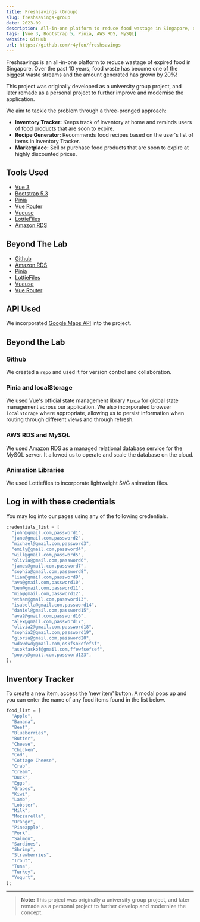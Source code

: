 ```yaml
---
title: Freshsavings (Group)
slug: freshsavings-group
date: 2023-09
description: All-in-one platform to reduce food wastage in Singapore, originally a university group project.
tags: [Vue 3, Bootstrap 5, Pinia, AWS RDS, MySQL]
website: GitHub
url: https://github.com/r4yfon/freshsavings
---
```


Freshsavings is an all-in-one platform to reduce wastage of expired food in Singapore. Over the past 10 years, food waste has become one of the biggest waste streams and the amount generated has grown by 20%!

This project was originally developed as a university group project, and later remade as a personal project to further improve and modernise the application.

We aim to tackle the problem through a three-pronged approach:

- **Inventory Tracker:** Keeps track of inventory at home and reminds users of food products that are soon to expire.
- **Recipe Generator:** Recommends food recipes based on the user's list of items in Inventory Tracker.
- **Marketplace:** Sell or purchase food products that are soon to expire at highly discounted prices.

## Tools Used

- [Vue 3](https://vuejs.org/guide/introduction.html)
- [Bootstrap 5.3](https://getbootstrap.com/docs/5.3/getting-started/introduction/)
- [Pinia](https://pinia.vuejs.org/introduction.html)
- [Vue Router](https://router.vuejs.org/)
- [Vueuse](https://vueuse.org/)
- [LottieFiles](https://lottiefiles.com/)
- [Amazon RDS](https://aws.amazon.com/rds/)

## Beyond The Lab

- [Github](https://github.com/)
- [Amazon RDS](https://aws.amazon.com/rds/)
- [Pinia](https://pinia.vuejs.org/introduction.html)
- [LottieFiles](https://lottiefiles.com/)
- [Vueuse](https://vueuse.org/)
- [Vue Router](https://router.vuejs.org/)

## API Used

We incorporated [Google Maps API](https://developers.google.com/maps) into the project.

## Beyond the Lab

### Github

We created a `repo` and used it for version control and collaboration.

### Pinia and localStorage

We used Vue's official state management library `Pinia` for global state management across our application. We also incorporated browser `localStorage` where appropriate, allowing us to persist information when routing through different views and through refresh.

### AWS RDS and MySQL

We used Amazon RDS as a managed relational database service for the MySQL server. It allowed us to operate and scale the database on the cloud.

### Animation Libraries

We used Lottiefiles to incorporate lightweight SVG animation files.

## Log in with these credentials

You may log into our pages using any of the following credentials.

```js
credentials_list = [
  "john@gmail.com,password1",
  "jane@gmail.com,password2",
  "michael@gmail.com,password3",
  "emily@gmail.com,password4",
  "will@gmail.com,password5",
  "olivia@gmail.com,password6",
  "james@gmail.com,password7",
  "sophia@gmail.com,password8",
  "liam@gmail.com,password9",
  "ava@gmail.com,password10",
  "ben@gmail.com,password11",
  "mia@gmail.com,password12",
  "ethan@gmail.com,password13",
  "isabella@gmail.com,password14",
  "daniel@gmail.com,password15",
  "ava2@gmail.com,password16",
  "alex@gmail.com,password17",
  "olivia2@gmail.com,password18",
  "sophia2@gmail.com,password19",
  "gloria@gmail.com,password20",
  "wdawdwd@gmail.com,oskfsokefefsf",
  "asokfaskof@gmail.com,ffewfsefsef",
  "poppy@gmail.com,password123",
];
```

## Inventory Tracker

To create a new item, access the 'new item' button.
A modal pops up and you can enter the name of any food items found in the list below.

```js
food_list = [
  "Apple",
  "Banana",
  "Beef",
  "Blueberries",
  "Butter",
  "Cheese",
  "Chicken",
  "Cod",
  "Cottage Cheese",
  "Crab",
  "Cream",
  "Duck",
  "Eggs",
  "Grapes",
  "Kiwi",
  "Lamb",
  "Lobster",
  "Milk",
  "Mozzarella",
  "Orange",
  "Pineapple",
  "Pork",
  "Salmon",
  "Sardines",
  "Shrimp",
  "Strawberries",
  "Trout",
  "Tuna",
  "Turkey",
  "Yogurt",
];
```

---

> **Note:** This project was originally a university group project, and later remade as a personal project to further develop and modernize the concept.
